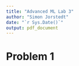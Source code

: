 ```yaml
---
title: "Advanced ML Lab 3"
author: "Simon Jorstedt"
date: "`r Sys.Date()`"
output: pdf_document
---
```


# Problem 1